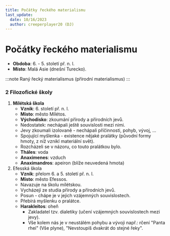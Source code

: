 ---
title: Počátky řeckého materialismu
last_update:
  date: 10/16/2023
  author: creeperplayer20 (DJ)
---

# Počátky řeckého materialismu

- **Obdoba**: 6. - 5. století př. n. l.
- **Místo**: Malá Asie (dnešní Turecko).

:::note
Raný řecký materialismus (přírodní materialismus)
:::

### 2 Filozofické školy

1. **Mílétská škola**
   - **Vznik**: 6. století př. n. l.
   - **Místo**: město Mílétos.
   - **Východisko**: zkoumání přírody a přírodních jevů.
   - Nedostatek: nechápali ještě souvislosti mezi nimi.
   - Jevy zkoumali izolovaně - nechápali příčinnosti, pohyb, vývoj, ...
   - Spojující myšlenka - existence nějaké pralátky (původní formy hmoty, z níž vznikl materiální svět).
   - Rozcházeli se v názoru, co touto pralátkou bylo.
   - **Tháles**: voda
   - **Anaximenes**: vzduch
   - **Anaximandros**: apeiron (blíže neuvedená hmota)
1. Efesská škola
   - **Vznik**: přelom 6. a 5. století př. n. l.
   - **Místo**: město Efessos.
   - Navazuje na školu mílétskou.
   - Vycházejí ze studia přírody a přírodních jevů.
   - Posun - chápe je v jejich vzájemných souvislostech.
   - Přebírá myšlenku o pralátce.
   - **Harakleitos**: oheň
     - Zakladatel tzv. dialetiky (učení vzájemných souvislostech mezi jevy).
     - Vše kolem nás je v neustálém pohybu a vývoji např.: rčení "Panta rhei" (Vše plyne), "Nevstoupíš dvakrát do stejné řeky".
